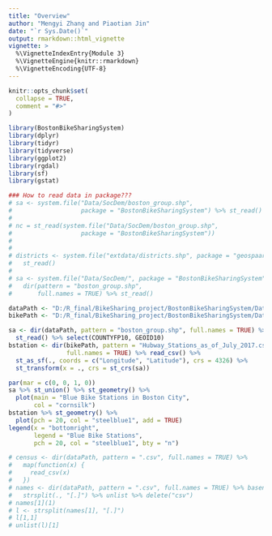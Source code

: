 ```yaml
---
title: "Overview"
author: "Mengyi Zhang and Piaotian Jin"
date: "`r Sys.Date()`"
output: rmarkdown::html_vignette
vignette: >
  %\VignetteIndexEntry{Module 3}
  %\VignetteEngine{knitr::rmarkdown}
  %\VignetteEncoding{UTF-8}
---
```


```r
knitr::opts_chunk$set(
  collapse = TRUE,
  comment = "#>"
)
```

```r
library(BostonBikeSharingSystem)
library(dplyr)
library(tidyr)
library(tidyverse)
library(ggplot2)
library(rgdal)
library(sf)
library(gstat)

### How to read data in package???
# sa <- system.file("Data/SocDem/boston_group.shp",
#                   package = "BostonBikeSharingSystem") %>% st_read()
# 
# nc = st_read(system.file("Data/SocDem/boston_group.shp",
#                   package = "BostonBikeSharingSystem"))
# 
# 
# districts <- system.file("extdata/districts.shp", package = "geospaar") %>% 
#   st_read()
# 
# sa <- system.file("Data/SocDem/", package = "BostonBikeSharingSystem") %>%
#   dir(pattern = "boston_group.shp",
#       full.names = TRUE) %>% st_read()

dataPath <- "D:/R_final/BikeSharing_project/BostonBikeSharingSystem/Data/SocDem"
bikePath <- "D:/R_final/BikeSharing_project/BostonBikeSharingSystem/Data/BlueBike"

sa <- dir(dataPath, pattern = "boston_group.shp", full.names = TRUE) %>%
  st_read() %>% select(COUNTYFP10, GEOID10)
bstation <- dir(bikePath, pattern = "Hubway_Stations_as_of_July_2017.csv", 
                full.names = TRUE) %>% read_csv() %>% 
  st_as_sf(., coords = c("Longitude", "Latitude"), crs = 4326) %>% 
  st_transform(x = ., crs = st_crs(sa))

par(mar = c(0, 0, 1, 0))
sa %>% st_union() %>% st_geometry() %>% 
  plot(main = "Blue Bike Stations in Boston City",
       col = "cornsilk")
bstation %>% st_geometry() %>% 
  plot(pch = 20, col = "steelblue1", add = TRUE)
legend(x = "bottomright",
       legend = "Blue Bike Stations",
       pch = 20, col = "steelblue1", bty = "n")

# census <- dir(dataPath, pattern = ".csv", full.names = TRUE) %>% 
#   map(function(x) {
#     read_csv(x)
#   })
# names <- dir(dataPath, pattern = ".csv", full.names = TRUE) %>% basename() %>% 
#   strsplit(., "[.]") %>% unlist %>% delete("csv")
# names[1](1)
# l <- strsplit(names[1], "[.]")
# l[1,1]
# unlist(l)[1]
```


